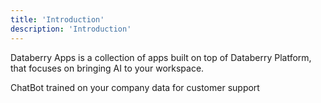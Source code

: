 ```yaml
---
title: 'Introduction'
description: 'Introduction'
---
```


Databerry Apps is a collection of apps built on top of Databerry Platform, that focuses on bringing AI to your workspace.

<CardGroup cols={2}>
  <Card title="ChatSite" icon="message-bot" href="/apps/chat-site">
    ChatBot trained on your company data for customer support
  </Card>
</CardGroup>
